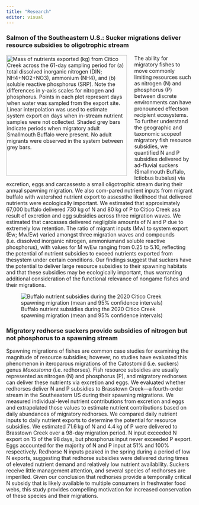 ```yaml
---
title: "Research"
editor: visual
---
```


### Salmon of the Southeastern U.S.: Sucker migrations deliver resource subsidies to oligotrophic stream

![Mass of nutrients exported (kg) from Citico Creek across the 61-day sampling period for (a) total dissolved inorganic nitrogen (DIN; NH4+NO2+NO3), ammonium (NH4), and (b) soluble reactive phosphorus (SRP). Note the differences in y-axis scales for nitrogen and phosphorus. Points in each plot represent days when water was sampled from the export site. Linear interpolation was used to estimate system export on days when in-stream nutrient samples were not collected. Shaded grey bars indicate periods when migratory adult Smallmouth Buffalo were present. No adult migrants were observed in the system between grey bars.](whiteetal2023_fig.png){style="float:left; margin-right: 20px;" width="326"}The ability for migratory fishes to move commonly limiting resources such as nitrogen (N) and phosphorus (P) between discrete environments can have pronounced effectson recipient ecosystems. To further understand the geographic and taxonomic scopeof migratory fish resource subsidies, we quantified N and P subsidies delivered by ad-fluvial suckers (Smallmouth Buffalo, Ictiobus bubalus) via excretion, eggs and carcassesto a small oligotrophic stream during their annual spawning migration. We also com-pared nutrient inputs from migrant buffalo with watershed nutrient export to assessthe likelihood that delivered nutrients were ecologically important. We estimated that approximately 67,000 buffalo delivered 730 kg of N and 80 kg of P to Citico Creek asa result of excretion and egg subsidies across three migration waves. We estimated that carcasses delivered negligible amounts of N and P due to extremely low retention. The ratio of migrant inputs (Mw) to system export (Ew; Mw/Ew) varied amongst three migration waves and compounds (i.e. dissolved inorganic nitrogen, ammoniumand soluble reactive phosphorus), with values for M w/Ew ranging from 0.25 to 5.10, reflecting the potential of nutrient subsidies to exceed nutrients exported from thesystem under certain conditions. Our findings suggest that suckers have the potential to deliver large resource subsidies to their spawning habitats and that these subsidies may be ecologically important, thus warranting additional consideration of the functional relevance of nongame fishes and their migrations.

![Buffalo nutrient subsidies during the 2020 Citico Creek spawning migration (mean and 95% confidence intervals)](whiteetal_table.png)

### Migratory redhorse suckers provide subsidies of nitrogen but not phosphorus to a spawning stream

Spawning migrations of fishes are common case studies for examining the magnitude of resource subsidies; however, no studies have evaluated this phenomenon in iteroparous migrations of the Catostomid (i.e. suckers) genus *Moxostoma* (i.e. redhorses). Fish resource subsidies are usually represented as nitrogen (N) and phosphorus (P), and migratory redhorses can deliver these nutrients via excretion and eggs. We evaluated whether redhorses deliver N and P subsidies to Brasstown Creek—a fourth-order stream in the Southeastern US during their spawning migrations. We measured individual-level nutrient contributions from excretion and eggs and extrapolated those values to estimate nutrient contributions based on daily abundances of migratory redhorses. We compared daily nutrient inputs to daily nutrient exports to determine the potential for resource subsidies. We estimated 71.6 kg of N and 4.4 kg of P were delivered to Brasstown Creek over a 98-day migration period. N input exceeded N export on 15 of the 98 days, but phosphorus input never exceeded P export. Eggs accounted for the majority of N and P input at 51% and 100% respectively. Redhorse N inputs peaked in the spring during a period of low N exports, suggesting that redhorse subsidies were delivered during times of elevated nutrient demand and relatively low nutrient availability. Suckers receive little management attention, and several species of redhorses are imperilled. Given our conclusion that redhorses provide a temporally critical N subsidy that is likely available to multiple consumers in freshwater food webs, this study provides compelling motivation for increased conservation of these species and their migrations.

